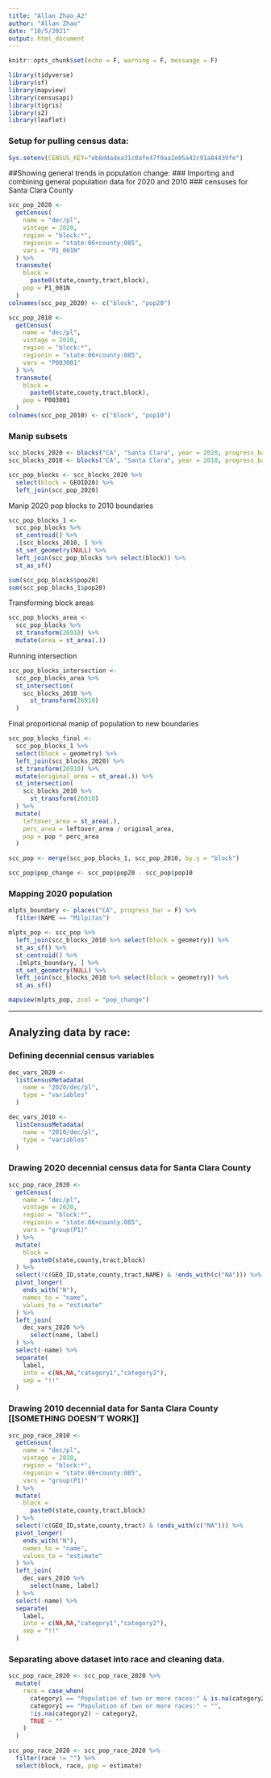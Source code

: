 ```yaml
---
title: "Allan Zhao_A2"
author: "Allan Zhao"
date: "10/5/2021"
output: html_document
---
```


```r
knitr::opts_chunk$set(echo = F, warning = F, messaage = F)

library(tidyverse)
library(sf)
library(mapview)
library(censusapi)
library(tigris)
library(s2)
library(leaflet)
```

### Setup for pulling census data:
```r
Sys.setenv(CENSUS_KEY="eb8ddadea31c0afe47f0aa2e05a42c91a84439fe")
```

##Showing general trends in population change:
### Importing and combining general population data for 2020 and 2010 
### censuses for Santa Clara County
```r
scc_pop_2020 <-
  getCensus(
    name = "dec/pl",
    vintage = 2020,
    region = "block:*", 
    regionin = "state:06+county:085",
    vars = "P1_001N"
  ) %>% 
  transmute(
    block =
      paste0(state,county,tract,block),
    pop = P1_001N
  )
colnames(scc_pop_2020) <- c("block", "pop20")

scc_pop_2010 <-
  getCensus(
    name = "dec/pl",
    vintage = 2010,
    region = "block:*", 
    regionin = "state:06+county:085",
    vars = "P003001"
  ) %>% 
  transmute(
    block =
      paste0(state,county,tract,block),
    pop = P003001
  )
colnames(scc_pop_2010) <- c("block", "pop10")
```

### Manip subsets
```r
scc_blocks_2020 <- blocks("CA", "Santa Clara", year = 2020, progress_bar = F)
scc_blocks_2010 <- blocks("CA", "Santa Clara", year = 2010, progress_bar = F)

scc_pop_blocks <- scc_blocks_2020 %>% 
  select(block = GEOID20) %>% 
  left_join(scc_pop_2020)
```

Manip 2020 pop blocks to 2010 boundaries
```r
scc_pop_blocks_1 <-
  scc_pop_blocks %>% 
  st_centroid() %>% 
  .[scc_blocks_2010, ] %>% 
  st_set_geometry(NULL) %>% 
  left_join(scc_pop_blocks %>% select(block)) %>% 
  st_as_sf()

sum(scc_pop_blocks$pop20)
sum(scc_pop_blocks_1$pop20)
```

Transforming block areas
```r
scc_pop_blocks_area <-
  scc_pop_blocks %>% 
  st_transform(26910) %>% 
  mutate(area = st_area(.))
```

Running intersection
```r
scc_pop_blocks_intersection <-
  scc_pop_blocks_area %>% 
  st_intersection(
    scc_blocks_2010 %>% 
      st_transform(26910)
  )
```

Final proportional manip of population to new boundaries
```r
scc_pop_blocks_final <-
  scc_pop_blocks_1 %>% 
  select(block = geometry) %>% 
  left_join(scc_blocks_2020) %>% 
  st_transform(26910) %>% 
  mutate(original_area = st_area(.)) %>% 
  st_intersection(
    scc_blocks_2010 %>% 
      st_transform(26910)
  ) %>% 
  mutate(
    leftover_area = st_area(.),
    perc_area = leftover_area / original_area,
    pop = pop * perc_area
  )
```

```r
scc_pop <- merge(scc_pop_blocks_1, scc_pop_2010, by.y = "block")

scc_pop$pop_change <- scc_pop$pop20 - scc_pop$pop10
```

### Mapping 2020 population
```r
mlpts_boundary <- places("CA", progress_bar = F) %>% 
  filter(NAME == "Milpitas")

mlpts_pop <- scc_pop %>% 
  left_join(scc_blocks_2010 %>% select(block = geometry)) %>% 
  st_as_sf() %>% 
  st_centroid() %>% 
  .[mlpts_boundary, ] %>% 
  st_set_geometry(NULL) %>% 
  left_join(scc_blocks_2010 %>% select(block = geometry)) %>% 
  st_as_sf()

mapview(mlpts_pop, zcol = "pop_change")
```

----
## Analyzing data by race:
### Defining decennial census variables
```r
dec_vars_2020 <-
  listCensusMetadata(
    name = "2020/dec/pl",
    type = "variables"
  )

dec_vars_2010 <-
  listCensusMetadata(
    name = "2010/dec/pl",
    type = "variables"
  )
```

### Drawing 2020 decennial census data for Santa Clara County
```r
scc_pop_race_2020 <-
  getCensus(
    name = "dec/pl",
    vintage = 2020,
    region = "block:*", 
    regionin = "state:06+county:085",
    vars = "group(P1)"
  ) %>% 
  mutate(
    block =
      paste0(state,county,tract,block)
  ) %>% 
  select(!c(GEO_ID,state,county,tract,NAME) & !ends_with(c("NA"))) %>% 
  pivot_longer(
    ends_with("N"),
    names_to = "name",
    values_to = "estimate"
  ) %>%
  left_join(
    dec_vars_2020 %>% 
      select(name, label)
  ) %>% 
  select(-name) %>% 
  separate(
    label,
    into = c(NA,NA,"category1","category2"),
    sep = "!!"
  )
```

### Drawing 2010 decennial data for Santa Clara County  [[SOMETHING DOESN'T WORK]]
```r
scc_pop_race_2010 <-
  getCensus(
    name = "dec/pl",
    vintage = 2010,
    region = "block:*", 
    regionin = "state:06+county:085",
    vars = "group(P1)"
  ) %>% 
  mutate(
    block =
      paste0(state,county,tract,block)
  ) %>% 
  select(!c(GEO_ID,state,county,tract) & !ends_with(c("NA"))) %>% 
  pivot_longer(
    ends_with("N"),
    names_to = "name",
    values_to = "estimate"
  ) %>%
  left_join(
    dec_vars_2010 %>% 
      select(name, label)
  ) %>% 
  select(-name) %>% 
  separate(
    label,
    into = c(NA,NA,"category1","category2"),
    sep = "!!"
  )
```


### Separating above dataset into race and cleaning data.
```r
scc_pop_race_2020 <- scc_pop_race_2020 %>% 
  mutate(
    race = case_when(
      category1 == "Population of two or more races:" & is.na(category2) ~ "Two or more races",
      category1 == "Population of two or more races:" ~ "",
      !is.na(category2) ~ category2,
      TRUE ~ ""
    )
  )

scc_pop_race_2020 <- scc_pop_race_2020 %>% 
  filter(race != "") %>% 
  select(block, race, pop = estimate)
```





























